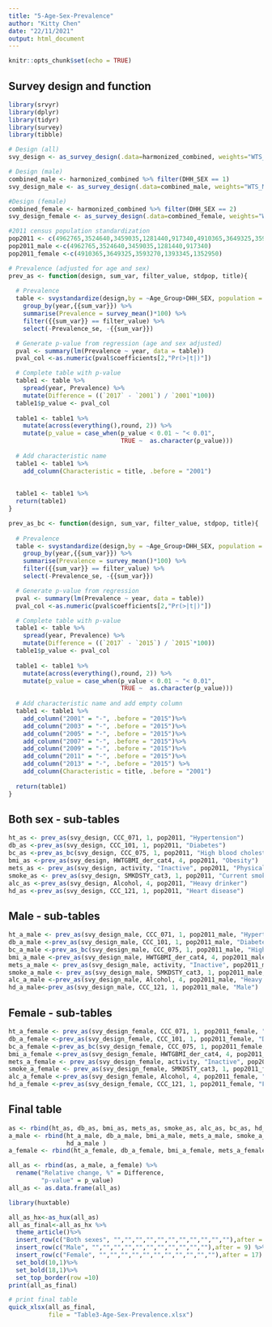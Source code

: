 ```yaml
---
title: "5-Age-Sex-Prevalence"
author: "Kitty Chen"
date: "22/11/2021"
output: html_document
---
```


```r
knitr::opts_chunk$set(echo = TRUE)
```

## Survey design and function
```r
library(srvyr)
library(dplyr)
library(tidyr)
library(survey)
library(tibble)

# Design (all)
svy_design <- as_survey_design(.data=harmonized_combined, weights="WTS_M")

# Design (male)
combined_male <- harmonized_combined %>% filter(DHH_SEX == 1)
svy_design_male <- as_survey_design(.data=combined_male, weights="WTS_M")

#Design (female)
combined_female <- harmonized_combined %>% filter(DHH_SEX == 2)
svy_design_female <- as_survey_design(.data=combined_female, weights="WTS_M")

#2011 census population standardization
pop2011 <- c(4962765,3524640,3459035,1281440,917340,4910365,3649325,3593270,1393345,1352950)
pop2011_male <-c(4962765,3524640,3459035,1281440,917340)
pop2011_female <-c(4910365,3649325,3593270,1393345,1352950)

# Prevalence (adjusted for age and sex)
prev_as <- function(design, sum_var, filter_value, stdpop, title){
  
  # Prevalence 
  table <- svystandardize(design,by = ~Age_Group+DHH_SEX, population = stdpop)%>%
    group_by(year,{{sum_var}}) %>%
    summarise(Prevalence = survey_mean()*100) %>%
    filter({{sum_var}} == filter_value) %>%
    select(-Prevalence_se, -{{sum_var}})

  # Generate p-value from regression (age and sex adjusted)
  pval <- summary(lm(Prevalence ~ year, data = table))
  pval_col <-as.numeric(pval$coefficients[2,"Pr(>|t|)"])

  # Complete table with p-value
  table1 <- table %>%
    spread(year, Prevalence) %>%
    mutate(Difference = ((`2017` - `2001`) / `2001`*100))
  table1$p_value <- pval_col
  
  table1 <- table1 %>% 
    mutate(across(everything(),round, 2)) %>%
    mutate(p_value = case_when(p_value < 0.01 ~ "< 0.01",
                               TRUE ~  as.character(p_value)))
  
  # Add characteristic name
  table1 <- table1 %>%
    add_column(Characteristic = title, .before = "2001")
  
  
  table1 <- table1 %>%
  return(table1)
}

prev_as_bc <- function(design, sum_var, filter_value, stdpop, title){
  
  # Prevalence 
  table <- svystandardize(design,by = ~Age_Group+DHH_SEX, population = stdpop)%>%
    group_by(year,{{sum_var}}) %>%
    summarise(Prevalence = survey_mean()*100) %>%
    filter({{sum_var}} == filter_value) %>%
    select(-Prevalence_se, -{{sum_var}})

  # Generate p-value from regression
  pval <- summary(lm(Prevalence ~ year, data = table))
  pval_col <-as.numeric(pval$coefficients[2,"Pr(>|t|)"])

  # Complete table with p-value
  table1 <- table %>%
    spread(year, Prevalence) %>%
    mutate(Difference = ((`2017` - `2015`) / `2015`*100))
  table1$p_value <- pval_col
  
  table1 <- table1 %>% 
    mutate(across(everything(),round, 2)) %>%
    mutate(p_value = case_when(p_value < 0.01 ~ "< 0.01",
                               TRUE ~  as.character(p_value)))
  
  # Add characteristic name and add empty column
  table1 <- table1 %>%
    add_column("2001" = "-", .before = "2015")%>%
    add_column("2003" = "-", .before = "2015")%>%
    add_column("2005" = "-", .before = "2015")%>%
    add_column("2007" = "-", .before = "2015")%>%
    add_column("2009" = "-", .before = "2015")%>%
    add_column("2011" = "-", .before = "2015")%>%
    add_column("2013" = "-", .before = "2015") %>%
    add_column(Characteristic = title, .before = "2001")
  
  return(table1)
}
```

## Both sex - sub-tables
```r
ht_as <- prev_as(svy_design, CCC_071, 1, pop2011, "Hypertension")
db_as <-prev_as(svy_design, CCC_101, 1, pop2011, "Diabetes")
bc_as <-prev_as_bc(svy_design, CCC_075, 1, pop2011, "High blood cholesterol")
bmi_as <-prev_as(svy_design, HWTGBMI_der_cat4, 4, pop2011, "Obesity")
mets_as <- prev_as(svy_design, activity, "Inactive", pop2011, "Physical inactivity")
smoke_as <- prev_as(svy_design, SMKDSTY_cat3, 1, pop2011, "Current smoker")
alc_as <-prev_as(svy_design, Alcohol, 4, pop2011, "Heavy drinker")
hd_as <-prev_as(svy_design, CCC_121, 1, pop2011, "Heart disease")
```

## Male - sub-tables
```r
ht_a_male <- prev_as(svy_design_male, CCC_071, 1, pop2011_male, "Hypertension")
db_a_male <-prev_as(svy_design_male, CCC_101, 1, pop2011_male, "Diabetes")
bc_a_male <-prev_as_bc(svy_design_male, CCC_075, 1, pop2011_male, "High blood cholesterol")
bmi_a_male <-prev_as(svy_design_male, HWTGBMI_der_cat4, 4, pop2011_male, "Obesity")
mets_a_male <- prev_as(svy_design_male, activity, "Inactive", pop2011_male, "Physical inactivity")
smoke_a_male <- prev_as(svy_design_male, SMKDSTY_cat3, 1, pop2011_male, "Current smoker")
alc_a_male <-prev_as(svy_design_male, Alcohol, 4, pop2011_male, "Heavy drinker")
hd_a_male<-prev_as(svy_design_male, CCC_121, 1, pop2011_male, "Male")
```

## Female - sub-tables
```r
ht_a_female <- prev_as(svy_design_female, CCC_071, 1, pop2011_female, "Hypertension")
db_a_female <-prev_as(svy_design_female, CCC_101, 1, pop2011_female, "Diabetes")
bc_a_female <-prev_as_bc(svy_design_female, CCC_075, 1, pop2011_female, "High blood cholesterol")
bmi_a_female <-prev_as(svy_design_female, HWTGBMI_der_cat4, 4, pop2011_female, "Obesity")
mets_a_female <- prev_as(svy_design_female, activity, "Inactive", pop2011_female, "Physical inactivity")
smoke_a_female <- prev_as(svy_design_female, SMKDSTY_cat3, 1, pop2011_female, "Current smoker")
alc_a_female <-prev_as(svy_design_female, Alcohol, 4, pop2011_female, "Heavy drinker")
hd_a_female <-prev_as(svy_design_female, CCC_121, 1, pop2011_female, "Female")
```

## Final table
```r
as <- rbind(ht_as, db_as, bmi_as, mets_as, smoke_as, alc_as, bc_as, hd_as)
a_male <- rbind(ht_a_male, db_a_male, bmi_a_male, mets_a_male, smoke_a_male, alc_a_male, bc_a_male,
                hd_a_male )
a_female <- rbind(ht_a_female, db_a_female, bmi_a_female, mets_a_female, smoke_a_female, alc_a_female, bc_a_female, hd_a_female)

all_as <- rbind(as, a_male, a_female) %>%
  rename("Relative change, %" = Difference,
         "p-value" = p_value)
all_as <- as.data.frame(all_as)

library(huxtable)

all_as_hx<-as_hux(all_as)
all_as_final<-all_as_hx %>%
  theme_article()%>%
  insert_row(c("Both sexes", "","","","","","","","","","",""),after = 1) %>%
  insert_row(c("Male", "","","","","","","","","","",""),after = 9) %>%
  insert_row(c("Female", "","","","","","","","","","",""),after = 17) %>%
  set_bold(10,1)%>%
  set_bold(18,1)%>%
  set_top_border(row =10) 
print(all_as_final)

# print final table
quick_xlsx(all_as_final,
           file = "Table3-Age-Sex-Prevalence.xlsx")
```


